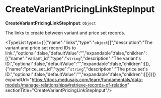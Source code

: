 
# CreateVariantPricingLinkStepInput

 **CreateVariantPricingLinkStepInput**: `Object`

The links to create between variant and price set records.

<TypeList types={[{"name":"links","type":"`object`[]","description":"The variant and price set record IDs to link.","optional":false,"defaultValue":"","expandable":false,"children":[{"name":"variant_id","type":"`string`","description":"The variant's ID.","optional":false,"defaultValue":"","expandable":false,"children":[]},{"name":"price_set_id","type":"`string`","description":"The price set's ID.","optional":false,"defaultValue":"","expandable":false,"children":[]}]}]} expandUrl="https://docs.medusajs.com/learn/fundamentals/data-models/manage-relationships#retrieve-records-of-relation" sectionTitle="CreateVariantPricingLinkStepInput"/>
